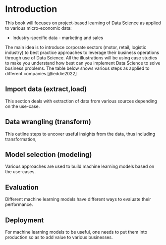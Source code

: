 # Introduction {#intro}

This book will focuses on project-based learning of Data Science as applied to various micro-economic data:

-   Industry-specific data - marketing and sales

The main idea is to introduce corporate sectors (motor, retail, logistic industry) to best practice approaches to leverage their business operations through use of Data Science. All the illustrations will be using case studies to make you understand how best can you implement Data Science to solve business problems. The table below shows various steps as applied to different companies.[@eddie2022]

## Import data (extract,load)

This section deals with extraction of data from various sources depending on the use-case.

## Data wrangling (transform)

This outline steps to uncover useful insights from the data, thus including transformation,

## Model selection (modeling)

Various approaches are used to build machine learning models based on the use-cases.

## Evaluation

Different machine learning models have different ways to evaluate their performance.

## Deployment

For machine learning models to be useful, one needs to put them into production so as to add value to various businesses.
